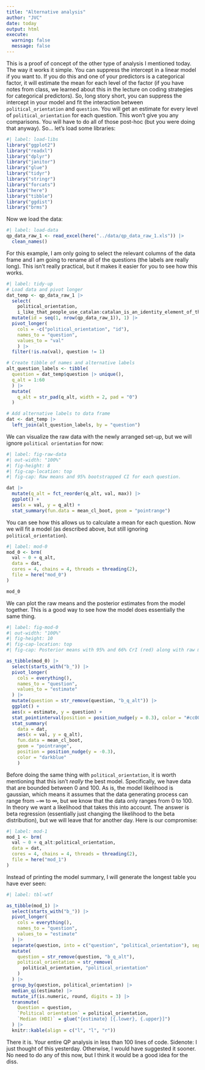 ```yaml
---
title: "Alternative analysis"
author: "JVC"
date: today
output: html
execute: 
  warning: false
  message: false
---
```


This is a proof of concept of the other type of analysis I mentioned today. 
The way it works it simple. 
You can suppress the intercept in a linear model if you want to. 
If you do this and one of your predictors is a categorical factor, it will estimate the mean for each level of the factor (if you have notes from class, we learned about this in the lecture on coding strategies for categorical predictors). 
So, long story short, you can suppress the intercept in your model and fit the interaction between `political_orientation` and `question`. 
You will get an estimate for every level of `political_orientation` for each question. 
This won't give you any comparisons. 
You will have to do all of those post-hoc (but you were doing that anyway). 
So... let's load some libraries: 

```r
#| label: load-libs
library("ggplot2")
library("readxl")
library("dplyr")
library("janitor")
library("glue")
library("tidyr")
library("stringr")
library("forcats")
library("here")
library("tibble")
library("ggdist")
library("brms")
```

Now we load the data: 

```r
#| label: load-data
qp_data_raw_1 <- read_excel(here("../data/qp_data_raw_1.xls")) |> 
  clean_names() 
```


For this example, I am only going to select the relevant columns of the data frame and I am going to rename all of the questions (the labels are really long). 
This isn't really practical, but it makes it easier for you to see how this works. 
```r
#| label: tidy-up
# Load data and pivot longer
dat_temp <- qp_data_raw_1 |> 
  select(
    political_orientation,
    i_like_that_people_use_catalan:catalan_is_an_identity_element_of_the_balearic_islands) |> 
  mutate(id = seq(1, nrow(qp_data_raw_1)), 1) |> 
  pivot_longer(
    cols = -c("political_orientation", "id"), 
    names_to = "question", 
    values_to = "val"
    ) |> 
  filter(!is.na(val), question != 1) 

# Create tibble of names and alternative labels
alt_question_labels <- tibble(
  question = dat_temp$question |> unique(), 
  q_alt = 1:60
  ) |> 
  mutate(
    q_alt = str_pad(q_alt, width = 2, pad = "0")
  )

# Add alternative labels to data frame
dat <- dat_temp |> 
  left_join(alt_question_labels, by = "question") 
```


We can visualize the raw data with the newly arranged set-up, but we will ignore `political orientation` for now: 

```r
#| label: fig-raw-data
#| out-width: "100%"
#| fig-height: 8
#| fig-cap-location: top
#| fig-cap: Raw means and 95% bootstrapped CI for each question.

dat |> 
  mutate(q_alt = fct_reorder(q_alt, val, max)) |> 
  ggplot() + 
  aes(x = val, y = q_alt) + 
  stat_summary(fun.data = mean_cl_boot, geom = "pointrange")
```

You can see how this allows us to calculate a mean for each question. 
Now we will fit a model (as described above, but still ignoring `political_orientation`). 

```r
#| label: mod-0
mod_0 <- brm(
  val ~ 0 + q_alt, 
  data = dat, 
  cores = 4, chains = 4, threads = threading(2), 
  file = here("mod_0")
)

mod_0
```

We can plot the raw means and the posterior estimates from the model together. 
This is a good way to see how the model does essentially the same thing. 

```r
#| label: fig-mod-0
#| out-width: "100%"
#| fig-height: 10
#| fig-cap-location: top
#| fig-cap: Posterior means with 95% and 66% CrI (red) along with raw means and 95% bootstrapped CI (blue).

as_tibble(mod_0) |> 
  select(starts_with("b_")) |> 
  pivot_longer(
    cols = everything(), 
    names_to = "question", 
    values_to = "estimate"
  ) |> 
  mutate(question = str_remove(question, "b_q_alt")) |> 
  ggplot() + 
  aes(x = estimate, y = question) + 
  stat_pointinterval(position = position_nudge(y = 0.3), color = "#cc0033") + 
  stat_summary(
    data = dat, 
    aes(x = val, y = q_alt), 
    fun.data = mean_cl_boot, 
    geom = "pointrange", 
    position = position_nudge(y = -0.3), 
    color = "darkblue"
    )
```

Before doing the same thing with `political_orientation`, it is worth mentioning that this isn't *really* the best model. 
Specifically, we have data that are bounded between 0 and 100. 
As is, the model likelihood is gaussian, which means it assumes that the data generating process can range from $-\infty$ to $\infty$, but we know that the data only ranges from 0 to 100. 
In theory we want a likelihood that takes this into account. 
The answer is beta regression (essentially just changing the likelihood to the beta distribution), but we will leave that for another day. 
Here is our compromise: 


```r
#| label: mod-1
mod_1 <- brm(
  val ~ 0 + q_alt:political_orientation, 
  data = dat, 
  cores = 4, chains = 4, threads = threading(2), 
  file = here("mod_1")
)
```

Instead of printing the model summary, I will generate the longest table you have ever seen: 

```r
#| label: tbl-wtf

as_tibble(mod_1) |> 
  select(starts_with("b_")) |> 
  pivot_longer(
    cols = everything(), 
    names_to = "question", 
    values_to = "estimate"
  ) |> 
  separate(question, into = c("question", "political_orientation"), sep = ":") |> 
  mutate(
    question = str_remove(question, "b_q_alt"), 
    political_orientation = str_remove(
      political_orientation, "political_orientation"
    )
  ) |> 
  group_by(question, political_orientation) |> 
  median_qi(estimate) |> 
  mutate_if(is.numeric, round, digits = 3) |> 
  transmute(
    Question = question, 
    `Political orientation` = political_orientation, 
    `Median (HDI)` = glue("{estimate} [{.lower}, {.upper}]")
  ) |> 
  knitr::kable(align = c("l", "l", "r"))
```

There it is. 
Your entire QP analysis in less than 100 lines of code. 
Sidenote: I just thought of this yesterday. 
Otherwise, I would have suggested it sooner. 
No need to do any of this now, but I think it would be a good idea for the diss. 